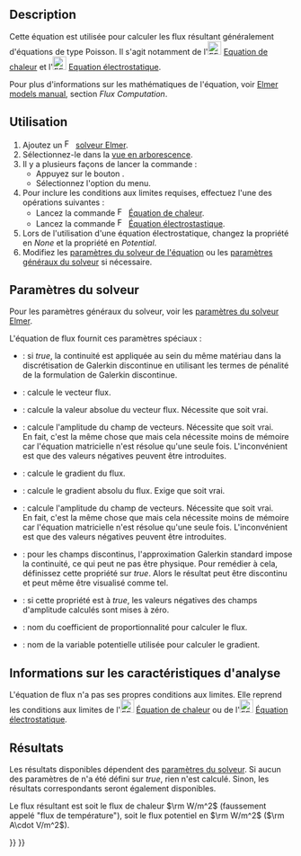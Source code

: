 <languages/>

{{Docnav/fr
|[[FEM_EquationFlow/fr|Équation d'écoulement]]
|[[FEM_EquationHeat/fr|Équation de chaleur]]
|[[FEM_Workbench/fr|Atelier FEM]]
|IconL=FEM_EquationFlow.svg
|IconR=FEM_EquationHeat.svg
|IconC=Workbench_FEM.svg
}}

{{GuiCommand/fr
|Name=FEM EquationFlux
|Name/fr=FEM Équation de flux
|MenuLocation=Résolution → Équation de flux
|Workbenches=[[FEM_Workbench/fr|FEM]]
|Version=0.17
|SeeAlso=
}}

==Description==

Cette équation est utilisée pour calculer les flux résultant généralement d'équations de type Poisson. Il s'agit notamment de l'[[Image:FEM_EquationHeat.svg|24px]] [[FEM_EquationHeat/fr|Equation de chaleur]] et l'[[Image:FEM_EquationElectrostatic.svg|24px]] [[FEM_EquationElectrostatic/fr|Equation électrostatique]].

Pour plus d'informations sur les mathématiques de l'équation, voir [https://www.elmerfem.org/blog/documentation/ Elmer models manual], section ''Flux Computation''.

<span id="Usage"></span>
==Utilisation==

# Ajoutez un [[Image:FEM_SolverElmer.svg|16px]] [[FEM_SolverElmer/fr#Équations|solveur Elmer]].
# Sélectionnez-le dans la [[Tree_view/fr|vue en arborescence]].
# Il y a plusieurs façons de lancer la commande :
#* Appuyez sur le bouton {{Button|[[Image:FEM_EquationFlux.svg|16px]] [[FEM_EquationFlux/fr|Équation de flux]]}}.
#* Sélectionnez l'option {{MenuCommand|Résolution → [[Image:FEM_EquationFlux.svg|16px]] Équation de flux}} du menu.
# Pour inclure les conditions aux limites requises, effectuez l'une des opérations suivantes :
#* Lancez la commande [[Image:FEM_EquationHeat.svg|16px]] [[FEM_EquationHeat/fr|Équation de chaleur]].
#* Lancez la commande [[Image:FEM_EquationElectrostatic.svg|16px]] [[FEM_EquationElectrostatic/fr|Équation électrostastique]].
# Lors de l'utilisation d'une équation électrostatique, changez la propriété {{PropertyData|Flux Coefficient}} en ''None'' et la propriété {{PropertyData|Flux Variable}} en ''Potential''.
# Modifiez les [[#Param.C3.A8tres_du_solveur|paramètres du solveur de l'équation]] ou les [[FEM_SolverElmer_SolverSettings/fr|paramètres généraux du solveur]] si nécessaire.

<span id="Solver_Settings"></span>
==Paramètres du solveur==

Pour les paramètres généraux du solveur, voir les [[FEM_SolverElmer_SolverSettings/fr|paramètres du solveur Elmer]].

L'équation de flux fournit ces paramètres spéciaux :
* {{PropertyData|Average Within Materials}} : si ''true'', la continuité est appliquée au sein du même matériau dans la discrétisation de Galerkin discontinue en utilisant les termes de pénalité de la formulation de Galerkin discontinue.
* {{PropertyData|Calculate Flux}} : calcule le vecteur flux.
* {{PropertyData|Calculate Flux Abs}} : calcule la valeur absolue du vecteur flux. Nécessite que {{PropertyData|Calculate Flux}} soit vrai.
* {{PropertyData|Calculate Flux Magnitude}} :  calcule l'amplitude du champ de vecteurs. Nécessite que {{PropertyData|Calculate Flux}} soit vrai.</br>En fait, c'est la même chose que {{PropertyData|Calculate Flux Abs}} mais cela nécessite moins de mémoire car l'équation matricielle n'est résolue qu'une seule fois. L'inconvénient est que des valeurs négatives peuvent être introduites.
* {{PropertyData|Calculate Grad}} : calcule le gradient du flux.
* {{PropertyData|Calculate Grad Abs}} : calcule le gradient absolu du flux. Exige que {{PropertyData|Calculate Grad}} soit vrai.
* {{PropertyData|Calculate Grad Magnitude}} : calcule l'amplitude du champ de vecteurs. Nécessite que {{PropertyData|Calculate Grad}} soit vrai.</br>En fait, c'est la même chose que {{PropertyData|Calculate Grad Abs}} mais cela nécessite moins de mémoire car l'équation matricielle n'est résolue qu'une seule fois. L'inconvénient est que des valeurs négatives peuvent être introduites.
* {{PropertyData|Discontinuous Galerkin}} : pour les champs discontinus, l'approximation Galerkin standard impose la continuité, ce qui peut ne pas être physique. Pour remédier à cela, définissez cette propriété sur ''true''. Alors le résultat peut être discontinu et peut même être visualisé comme tel.
* {{PropertyData|Enforce Positive Magnitude}} : si cette propriété est à ''true'', les valeurs négatives des champs d'amplitude calculés sont mises à zéro.
* {{PropertyData|Flux Coefficient}} : nom du coefficient de proportionnalité pour calculer le flux.
* {{PropertyData|Flux Variable}} : nom de la variable potentielle utilisée pour calculer le gradient.

<span id="Analysis_Feature_Information"></span>
==Informations sur les caractéristiques d'analyse==

L'équation de flux n'a pas ses propres conditions aux limites. Elle reprend les conditions aux limites de l'[[Image:FEM_EquationHeat.svg|24px]] [[FEM_EquationHeat/fr|Équation de chaleur]] ou de l'[[Image:FEM_EquationElectrostatic.svg|24px]] [[FEM_EquationElectrostatic/fr|Équation électrostatique]].

<span id="Results"></span>
==Résultats==

Les résultats disponibles dépendent des [[#Param.C3.A8tres_du_solveur|paramètres du solveur]]. Si aucun des paramètres de {{PropertyData|Calculate *}} n'a été défini sur ''true'', rien n'est calculé. Sinon, les résultats correspondants seront également disponibles. 

Le flux résultant est soit le flux de chaleur <math>\rm W/m^2</math> (faussement appelé "flux de température"), soit le flux potentiel en <math>\rm W/m^2</math> (<math>\rm A\cdot V/m^2</math>).


{{Docnav/fr
|[[FEM_EquationFlow/fr|Équation d'écoulement]]
|[[FEM_EquationHeat/fr|Équation de chaleur]]
|[[FEM_Workbench/fr|Atelier FEM]]
|IconL=FEM_EquationFlow.svg
|IconR=FEM_EquationHeat.svg
|IconC=Workbench_FEM.svg
}}

{{FEM Tools navi{{#translation:}}}}
{{Userdocnavi{{#translation:}}}}